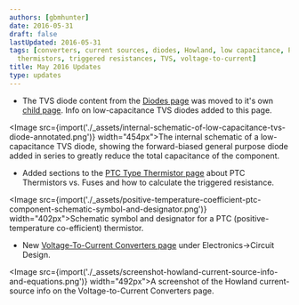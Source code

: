 ```yaml
---
authors: [gbmhunter]
date: 2016-05-31
draft: false
lastUpdated: 2016-05-31
tags: [converters, current sources, diodes, Howland, low capacitance, PTC, resistances,
  thermistors, triggered resistances, TVS, voltage-to-current]
title: May 2016 Updates
type: updates
---
```


* The TVS diode content from the [Diodes page](/electronics/components/diodes) was moved to it's own [child page](/electronics/components/diodes/tvs-diodes). Info on low-capacitance TVS diodes added to this page.  


<Image src={import('./_assets/internal-schematic-of-low-capacitance-tvs-diode-annotated.png')} width="454px">The internal schematic of a low-capacitance TVS diode, showing the forward-biased general purpose diode added in series to greatly reduce the total capacitance of the component.</Image>  

* Added sections to the [PTC Type Thermistor page](/electronics/components/ptc-resettable-fuses/) about PTC Thermistors vs. Fuses and how to calculate the triggered resistance.


<Image src={import('./_assets/positive-temperature-coefficient-ptc-component-schematic-symbol-and-designator.png')} width="402px">Schematic symbol and designator for a PTC (positive-temperature co-efficient) thermistor.</Image>  

* New [Voltage-To-Current Converters page](/electronics/circuit-design/voltage-to-current-converters) under Electronics->Circuit Design.  


<Image src={import('./_assets/screenshot-howland-current-source-info-and-equations.png')} width="492px">A screenshot of the Howland current-source info on the Voltage-to-Current Converters page.</Image>
